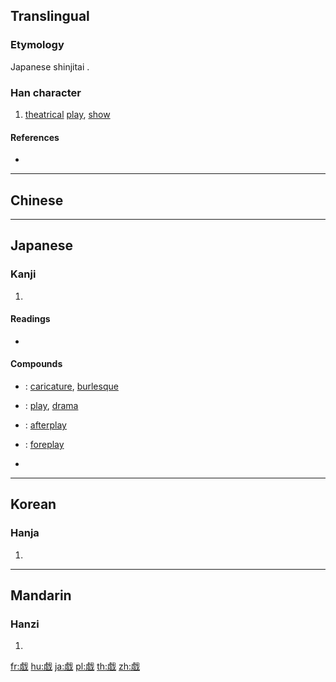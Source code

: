 {{also|戱|戲}}
==Translingual==
{{Han simplified forms|戲|戯|戏}}

===Etymology===
Japanese shinjitai {{Han simp|戲|f=|t=虚}}.

===Han character===
{{Han char|rn=62|rad=戈|as=11|sn=15|four=|canj=YCI|ids=⿰虚戈}}

# [[theatrical]] [[play]], [[show]]

====References====
* {{Han ref|kx=0414.091|dkj=11665|dj=0758.020|hdz=21411.100|uh=622F|ud=25135}}

----

==Chinese==
{{zh-see|戲|v}}

----

==Japanese==

===Kanji===
{{ja-kanji|grade=c|rs=戈11|style=s|kyu=戲}}

# {{defn|lang=ja|sort=戈11}}

====Readings====
* {{ja-readings|on=[[ぎ]] (gi), [[き]] (ki)|kun=[[たわむれる]] (tawamureru), [[たわむれ]] (tawamure)}}

====Compounds====
{{der-top|Compounds}}
* {{ja-r|戯画|ぎが}}: [[caricature]], [[burlesque]]
* {{ja-r|戯曲|ぎきょく}}: [[play]], [[drama]]
* {{ja-r|後戯|こうぎ}}: [[afterplay]]
* {{ja-r|前戯|ぜんぎ}}: [[foreplay]]
* {{ja-r|遊戯|ゆうぎ}}
{{der-bottom}}

----

==Korean==

===Hanja===
{{ko-hanja|hangeul=[[희]], [[휘]]|eumhun=|rv=hui, hwi|mr=hŭi, hwi|y=huy, hwi}}

# {{defn|lang=ko|sort=戈11}}

----

==Mandarin==

===Hanzi===
{{cmn-hanzi|tra=[[戱]], [[戲]]|pin=[[xì]] ([[xi4]])|wg=hsi<sup>4</sup>}}

# {{defn|lang=cmn|sort=戈11}}

[[fr:戯]]
[[hu:戯]]
[[ja:戯]]
[[pl:戯]]
[[th:戯]]
[[zh:戯]]